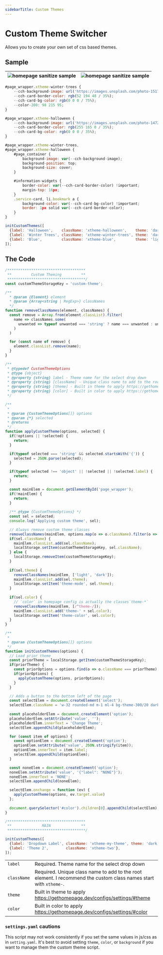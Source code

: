 ```yaml
---
sidebarTitle: Custom Themes
---
```

# Custom Theme Switcher

Allows you to create your own set of css based themes.

## Sample

| ![homepage sanitize sample](./img/theme-dropdown1.png) | ![homepage sanitize sample](./img/theme-dropdown2.png) |
|:--:|:--:| 

```javascript filename="custom.js"
#page_wrapper.xtheme-winter-trees {
    --cch-background-image: url('https://images.unsplash.com/photo-1517582082532-16a092d47074?q=80&w=1974&auto=format&fit=crop&ixlib=rb-4.0.3&ixid=M3wxMjA3fDB8MHxwaG90by1wYWdlfHx8fGVufDB8fHx8fA%3D%3D');
    --cch-card-border-color: rgb(52 194 48 / 35%);   
    --cch-card-bg-color: rgb(0 0 0 / 75%);   
    --color-200: 98 215 95;
}

#page_wrapper.xtheme-halloween {
    --cch-background-image: url('https://images.unsplash.com/photo-1472496175377-b5d7625d4ba9?q=80&w=2980&auto=format&fit=crop&ixlib=rb-4.0.3&ixid=M3wxMjA3fDB8MHxwaG90by1wYWdlfHx8fGVufDB8fHx8fA%3D%3D');
    --cch-card-border-color: rgb(255 165 0 / 35%);
    --cch-card-bg-color: rgb(0 0 0 / 35%);    
}

#page_wrapper.xtheme-winter-trees,
#page_wrapper.xtheme-halloween {
    #page_container {
        background-image: var(--cch-background-image);
        background-position: top;
        background-size: cover;
    }

    #information-widgets {
        border-color: var(--cch-card-border-color) !important;
        margin-top: 16px;
    }
    .service-card, li.bookmark a {
        background-color: var(--cch-card-bg-color) !important;
        border: 1px solid var(--cch-card-border-color);
    }
}
```

```javascript filename="custom.js"
initCustomThemes([
  {label: 'Halloween',    className: 'xtheme-halloween',    theme: 'dark',  color: 'slate'},
  {label: 'Winter Trees', className: 'xtheme-winter-trees', theme: 'dark',  color: 'slate'},
  {label: 'Blue',         className: 'xtheme-blue',         theme: 'light', color: 'blue'},
]);
```

## The Code

```javascript filename="custom.js"
/************************************
 **         Custom Theming         **
 ************************************/
const customThemeStorageKey = 'custom-theme';

/**
  * @param {Element} element
  * @param {Array<string | RegExp>} classNames
  */
function removeClassNames(element, classNames) {
  const remove = Array.from(element.classList).filter(
    name => classNames.some(
      unwanted => typeof unwanted === 'string' ? name === unwanted : unwanted.test(name)
    )
  )

  for (const name of remove) {
    element.classList.remove(name);
  }
}

/**
 * @typedef CustomThemeOptions
 * @type {object}
 * @property {string} label - Theme name for the select drop down
 * @property {string} [className] - Unique class name to add to the root element
 * @property {string} [theme] - Built in theme to apply https://gethomepage.dev/configs/settings/#theme
 * @property {string} [color] - Built in color to apply https://gethomepage.dev/configs/settings/#color
 */

/**
 * 
 * @param {CustomThemeOptions[]} options 
 * @param {*} selected 
 * @returns 
 */
function applyCustomTheme(options, selected) {
  if(!options || !selected) {
    return;
  }

  if(typeof selected === 'string' && selected.startsWith('{')) {
    selected = JSON.parse(selected);
  }

  if(typeof selected !== 'object' || !selected || !selected.label) {
    return;
  }

  const mainElem = document.getElementById('page_wrapper');
  if(!mainElem) {
    return;
  }
  
  /** @type {CustomThemeOptions} */
  const sel = selected;
  console.log('Applying custom theme', sel);

  // Always remove custom theme classes
  removeClassNames(mainElem, options.map(o => o.className).filter(o => !!o));
  if(sel.className) {
    mainElem.classList.add(sel.className);
    localStorage.setItem(customThemeStorageKey, sel.className);
  } else {
    localStorage.removeItem(customThemeStorageKey);
  }
  
  if(sel.theme) {
    removeClassNames(mainElem, ['light', 'dark']);
    mainElem.classList.add(sel.theme);
    localStorage.setItem('theme-mode', sel.theme);
  }
  
  if(sel.color) {
    // `color` in homepage config is actually the classes`theme-*`
    removeClassNames(mainElem, [/^theme-/]);
    mainElem.classList.add('theme-' + sel.color);
    localStorage.setItem('theme-color', sel.color);
  }
}

/**
 * 
 * @param {CustomThemeOptions[]} options 
 */
function initCustomThemes(options) {
  // Load prior theme
  const priorTheme = localStorage.getItem(customThemeStorageKey);
  if(priorTheme) {
    const priorOptions = options.find(o => o.className === priorTheme);
    if(priorOptions) {
      applyCustomTheme(options, priorOptions);
    }
  }

  // Adds a button to the bottom left of the page
  const selectElem = document.createElement('select');
  selectElem.className = 'w-32 rounded-md m-1 ml-4 bg-theme-300/20 dark:bg-white/10 text-theme-700 dark:text-theme-200 cursor-pointer';
  
  const placeholderElem = document.createElement('option');
  placeholderElem.setAttribute('value', '');
  placeholderElem.innerText = 'Change Theme';
  selectElem.appendChild(placeholderElem);

  for (const item of options) {
    const optionElem = document.createElement('option');
    optionElem.setAttribute('value', JSON.stringify(item));
    optionElem.innerText = item.label;
    selectElem.appendChild(optionElem);
  }

  const noneElem = document.createElement('option');
  noneElem.setAttribute('value', '{"label": "NONE"}');
  noneElem.innerText = 'NONE';
  selectElem.appendChild(noneElem);

  selectElem.onchange = function (ev) {
    applyCustomTheme(options, ev.target.value)
  };
  
  document.querySelector('#color').children[0].appendChild(selectElem);
}

/************************************
 **              MAIN              **
 ************************************/

initCustomThemes([
  {label: 'Dropdown Label', className: 'xtheme-my-theme', theme: 'dark',  color: 'slate'},
  {label: 'Theme 2',        className: 'xtheme-two'},
]);
```
| | |
|:--------|:-------------|
| `label` | Required. Theme name for the select drop down |
| `className` | Required. Unique class name to add to the root element.  I recommend the custom class names start with `xtheme-`. |
| `theme` | Built in theme to apply https://gethomepage.dev/configs/settings/#theme |
| `color` | Built in color to apply https://gethomepage.dev/configs/settings/#color |

### `settings.yaml` cautions
This script may not work consistently if you set the same values in js/css as in `setting.yaml`.  It's best to avoid setting `theme`, `color`, or `background` if you want to manage them the custom theme script.
